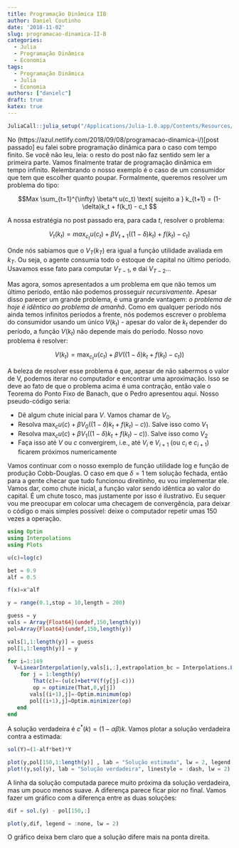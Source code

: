 ```yaml
---
title: Programação Dinâmica IIB
author: Daniel Coutinho
date: '2018-11-02'
slug: programacao-dinamica-II-B
categories:
  - Julia
  - Programação Dinâmica
  - Economia
tags:
  - Programação Dinâmica
  - Julia
  - Economia
authors: ["danielc"]
draft: true
katex: true
---
```


```r
JuliaCall::julia_setup("/Applications/Julia-1.0.app/Contents/Resources/julia/bin")

```

No (https://azul.netlify.com/2018/09/08/programacao-dinamica-i/)[post passado] eu falei sobre programação dinâmica para o caso com tempo finito. Se você não leu, leia: o resto do post não faz sentido sem ler a primeira parte. Vamos finalmente tratar de programação dinâmica em tempo infinito. Relembrando o nosso exemplo é o caso de um consumidor que tem que escolher quanto poupar. Formalmente, queremos resolver um problema do tipo:

$$Max \sum_{t=1}^{\infty} \beta^t u(c_t) \text{ sujeito a } k_{t+1} = (1-\delta)k_t + f(k_t) - c_t $$

A nossa estratégia no post passado era, para cada $t$, resolver o problema:

$$V_t(k_t) = max_{c_t}{} u(c_t) + \beta{} V_{t+1}((1-\delta{}) k_{t})+f(k_t)-c_t) $$

Onde nós sabiamos que o $V_T(k_T)$ era igual a função utilidade avaliada em $k_T$. Ou seja, o agente consumia todo o estoque de capital no último período. Usavamos esse fato para computar $V_{T-1}$, e dai $V_{T-2}$...

Mas agora, somos apresentados a um problema em que não temos um último período, então não podemos prosseguir *recursivamente*. Apesar disso parecer um grande problema, é uma grande vantagem: *o problema de hoje é idêntico ao problema de amanhã*. Como em qualquer período nós ainda temos infinitos períodos a frente, nós podemos escrever o problema do consumidor usando um único $V(k_t)$ - apesar do valor de $k_t$ depender do período, a função $V(k_t)$ não depende mais do período. Nosso novo problema é resolver:

$$ V(k_t) = \max_{c_t} u(c_t)+ \beta{} V((1-\delta)k_{t}+f(k_t)-c_t)) $$

A beleza de resolver esse problema é que, apesar de não sabermos o valor de V, podemos iterar no computador e encontrar uma aproximação. Isso se deve ao fato de que o problema acima é uma contração, então vale o Teorema do Ponto Fixo de Banach, que o Pedro apresentou aqui. Nosso pseudo-código seria:

* Dê algum chute inicial para $V$. Vamos chamar de $V_0$.
* Resolva $\max_c u(c) + \beta{}V_0((1-\delta)k_{t}+f(k_t)-c))$. Salve isso como $V_1$
* Resolva $\max_c u(c) + \beta{}V_1((1-\delta)k_{t}+f(k_t)-c))$. Salve isso como $V_2$
* Faça isso até $V$ ou $c$ convergirem, i.e., até $V_{i}$ e $V_{i+1}$ (ou $c_i$ e $c_{i+1}$) ficarem próximos numericamente

 Vamos continuar com o nosso exemplo de função utilidade log e função de produção Cobb-Douglas. O caso em que $\delta = 1$ tem solução fechada, então para a gente checar que tudo funcionou direitinho, eu vou implementar ele. Vamos dar, como chute inicial, a função valor sendo idêntica ao valor do capital. É um chute tosco, mas justamente por isso é ilustrativo. Eu sequer vou me preocupar em colocar uma checagem de convergência, para deixar o código o mais simples possível: deixe o computador repetir umas 150 vezes a operação.

```julia

using Optim
using Interpolations
using Plots

u(c)=log(c)

bet = 0.9
alf = 0.5

f(x)=x^alf

y = range(0.1,stop = 10,length = 200)

guess = y
vals = Array{Float64}(undef,150,length(y))
pol=Array{Float64}(undef,150,length(y))

vals[1,1:length(y)] = guess
pol[1,1:length(y)] = y

for i=1:149
  V=LinearInterpolation(y,vals[i,:],extrapolation_bc = Interpolations.Linear())
    for j = 1:length(y)
        That(c)=-(u(c)+bet*V(f(y[j]-c)))
        op = optimize(That,0,y[j])
       vals[(i+1),j]=-Optim.minimum(op)
       pol[(i+1),j]=Optim.minimizer(op)
   end
end

```

A solução verdadeira é $c^*(k) = (1-\alpha \beta)k$. Vamos plotar a solução verdadeira contra a estimada:

```julia

sol(Y)=(1-alf*bet)*Y

plot(y,pol[150,1:length(y)] , lab = "Solução estimada", lw = 2, legend = :topleft)
plot!(y,sol(y), lab = "Solução verdadeira", linestyle = :dash, lw = 2)

```
A linha da solução computada parece muito próxima da solução verdadeira, mas um pouco menos suave. A diferença parece ficar pior no final. Vamos fazer um gráfico com a diferença entre as duas soluções:

```julia

dif = sol.(y) - pol[150,:]

plot(y,dif, legend = :none, lw = 2)

```

O gráfico deixa bem claro que a solução difere mais na ponta direita.
